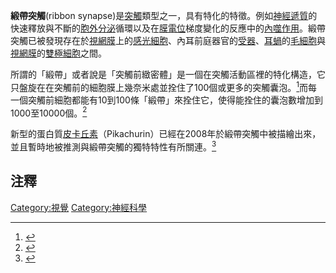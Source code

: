'''緞帶突觸'''(ribbon synapse)是[[突觸|突觸]]類型之一，具有特化的特徵。例如[[神經遞質|神經遞質]]的快速釋放與不斷的[[胞外分泌|胞外分泌]]循環以及在[[膜電位|膜電位]]梯度變化的反應中的[[內噬作用|內噬作用]]。緞帶突觸已被發現存在於[[視網膜|視網膜]]上的[[感光細胞|感光細胞]]、內耳前庭器官的[[受器|受器]]、[[耳蝸|耳蝸]]的[[毛細胞|毛細胞]]與[[視網膜|視網膜]]的[[雙極細胞|雙極細胞]]之間。

所謂的「緞帶」或者說是「突觸前緻密體」是一個在突觸活動區裡的特化構造，它只盤旋在在突觸前的細胞膜上幾奈米處並拴住了100個或更多的突觸囊泡。<ref name="pmid12575947">{{cite journal |author=Parsons TD, Sterling P |title=Synaptic ribbon. Conveyor belt or safety belt? |journal=[[Neuron|Neuron]] |volume=37 |issue=3 |pages=379–82 |pmid=12575947 |doi= 10.1016/S0896-6273(03)00062-X|url=http://linkinghub.elsevier.com/retrieve/pii/S089662730300062X|date=February 2003}}</ref>而每一個突觸前細胞都能有10到100條「緞帶」來拴住它，使得能拴住的囊泡數增加到1000至10000個。<ref name="pmid9870944">{{cite journal |author=Lenzi D, Runyeon JW, Crum J, Ellisman MH, Roberts WM |title=Synaptic vesicle populations in saccular hair cells reconstructed by electron tomography |journal=[[J._Neurosci.|J. Neurosci.]] |volume=19 |issue=1 |pages=119–32 |pmid=9870944 |doi= |url=http://www.jneurosci.org/cgi/pmidlookup?view=long&pmid=9870944|date=January 1999}}</ref>

新型的蛋白質[[皮卡丘素|皮卡丘素]]（Pikachurin）已經在2008年於緞帶突觸中被描繪出來，並且暫時地被推測與緞帶突觸的獨特特性有所關連。<ref name="pmid18641643">{{cite journal |author=Sato S, Omori Y, Katoh K, ''et al.'' |title=Pikachurin, a dystroglycan ligand, is essential for photoreceptor ribbon synapse formation |journal=[[Nat._Neurosci.|Nat. Neurosci.]] |volume=11 |issue=8 |pages=923–931 |pmid=18641643 |doi=10.1038/nn.2160|date=August 2008}}</ref>

==注釋==
{{reflist|2}}
{{Nervous tissue}}

{{解剖學小作品}}

[[Category:視覺|Category:視覺]]
[[Category:神經科學|Category:神經科學]]